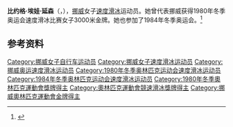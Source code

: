 {{NoteTA|G1=Sports}}
'''比约格·埃娃·延森'''（{{lang-no|Bjørg Eva Jensen}}，{{bd|1960年|2月15日||}}），[[挪威|挪威]]女子[[速度滑冰|速度滑冰]]运动员。她曾代表挪威获得1980年冬季奥运会速度滑冰比赛女子3000米金牌。她也参加了1984年冬季奥运会。<ref>{{Cite web|title=Bjørg Eva JENSEN|url=https://www.olympic.org/bjorg-eva-jensen|accessdate=2021-04-07|work=International Olympic Committee|archive-date=2020-12-07|archive-url=https://web.archive.org/web/20201207050630/https://www.olympic.org/bjorg-eva-jensen|dead-url=no}}</ref>

== 参考资料 ==
{{reflist}}

{{奥林匹克运动会速度滑冰比赛女子3000米冠军}}

{{Authority control}}
{{DEFAULTSORT:Jensen, Bjørg-Eva}}
[[Category:挪威女子自行车运动员|Category:挪威女子自行车运动员]]
[[Category:挪威女子速度滑冰运动员|Category:挪威女子速度滑冰运动员]]
[[Category:挪威奥运速度滑冰运动员|Category:挪威奥运速度滑冰运动员]]
[[Category:1980年冬季奥林匹克运动会速度滑冰运动员|Category:1980年冬季奥林匹克运动会速度滑冰运动员]]
[[Category:1984年冬季奥林匹克运动会速度滑冰运动员|Category:1984年冬季奥林匹克运动会速度滑冰运动员]]
[[Category:1980年冬季奧林匹克運動會獎牌得主|Category:1980年冬季奧林匹克運動會獎牌得主]]
[[Category:奧林匹克運動會競速滑冰獎牌得主|Category:奧林匹克運動會競速滑冰獎牌得主]]
[[Category:挪威奧林匹克運動會金牌得主|Category:挪威奧林匹克運動會金牌得主]]